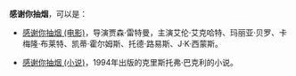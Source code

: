 '''感谢你抽烟'''，可以是：

*[[感谢你抽烟_(电影)|感谢你抽烟 (电影)]]，导演贾森·雷特曼，主演艾伦·艾克哈特、玛丽亚·贝罗、卡梅隆·布莱特、凯蒂·霍尔姆斯、托德·路易斯、J·K·西蒙斯。

*[[感谢你抽烟_(小说)|感谢你抽烟 (小说)]]，1994年出版的克里斯托弗·巴克利的小说。

{{disambig|Cat=五字作品消歧义}}